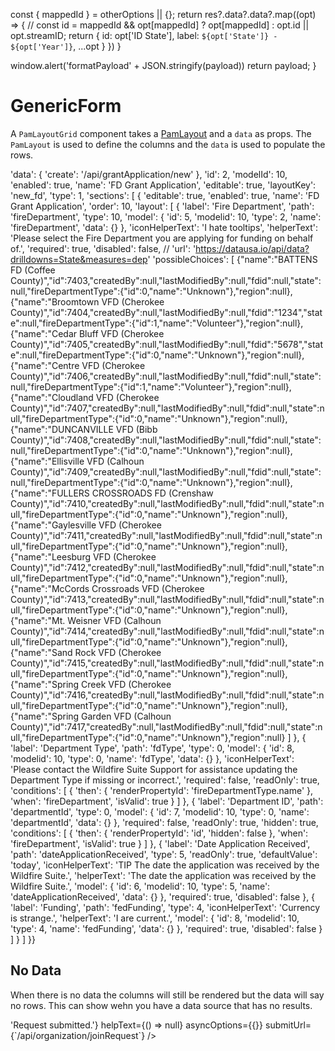 
  const { mappedId } = otherOptions || {};
  return res?.data?.data?.map((opt) => {
    // const id = mappedId && opt[mappedId] ? opt[mappedId] : opt.id || opt.streamID;
    return { id: opt['ID State'], label: `${opt['State']} - ${opt['Year']}`, ...opt }
  })
}

<Meta title="Form/GenericForm" component={GenericForm} />

  window.alert('formatPayload' + JSON.stringify(payload))
  return payload;
}


# GenericForm

A `PamLayoutGrid` component takes a [PamLayout](/?path=/dataStructures/pamLayout) and a `data` as props. The `PamLayout` is used to define the columns and the `data` is used to populate the rows.

  'data': {
    'create': '/api/grantApplication/new'
  },
  'id': 2,
  'modelId': 10,
  'enabled': true,
  'name': 'FD Grant Application',
  'editable': true,
  'layoutKey': 'new_fd',
  'type': 1,
  'sections': [
    {
      'editable': true,
      'enabled': true,
      'name': 'FD Grant Application',
      'order': 10,
      'layout': [
        {
          'label': 'Fire Department',
          'path': 'fireDepartment',
          'type': 10,
          'model': {
            'id': 5,
            'modelid': 10,
            'type': 2,
            'name': 'fireDepartment',
            'data': {}
          },
          'iconHelperText': 'I hate tooltips',
          'helperText': 'Please select the Fire Department you are applying for funding on behalf of.',
          'required': true,
          'disabled': false,
          // 'url': 'https://datausa.io/api/data?drilldowns=State&measures=dep'
          'possibleChoices': [
            {"name":"BATTENS FD (Coffee County)","id":7403,"createdBy":null,"lastModifiedBy":null,"fdid":null,"state":null,"fireDepartmentType":{"id":0,"name":"Unknown"},"region":null},{"name":"Broomtown VFD (Cherokee County)","id":7404,"createdBy":null,"lastModifiedBy":null,"fdid":"1234","state":null,"fireDepartmentType":{"id":1,"name":"Volunteer"},"region":null},{"name":"Cedar Bluff VFD (Cherokee County)","id":7405,"createdBy":null,"lastModifiedBy":null,"fdid":"5678","state":null,"fireDepartmentType":{"id":0,"name":"Unknown"},"region":null},{"name":"Centre VFD (Cherokee County)","id":7406,"createdBy":null,"lastModifiedBy":null,"fdid":null,"state":null,"fireDepartmentType":{"id":1,"name":"Volunteer"},"region":null},{"name":"Cloudland VFD (Cherokee County)","id":7407,"createdBy":null,"lastModifiedBy":null,"fdid":null,"state":null,"fireDepartmentType":{"id":0,"name":"Unknown"},"region":null},{"name":"DUNCANVILLE VFD (Bibb County)","id":7408,"createdBy":null,"lastModifiedBy":null,"fdid":null,"state":null,"fireDepartmentType":{"id":0,"name":"Unknown"},"region":null},{"name":"Ellisville VFD (Calhoun County)","id":7409,"createdBy":null,"lastModifiedBy":null,"fdid":null,"state":null,"fireDepartmentType":{"id":0,"name":"Unknown"},"region":null},{"name":"FULLERS CROSSROADS FD (Crenshaw County)","id":7410,"createdBy":null,"lastModifiedBy":null,"fdid":null,"state":null,"fireDepartmentType":{"id":0,"name":"Unknown"},"region":null},{"name":"Gaylesville VFD (Cherokee County)","id":7411,"createdBy":null,"lastModifiedBy":null,"fdid":null,"state":null,"fireDepartmentType":{"id":0,"name":"Unknown"},"region":null},{"name":"Leesburg VFD (Cherokee County)","id":7412,"createdBy":null,"lastModifiedBy":null,"fdid":null,"state":null,"fireDepartmentType":{"id":0,"name":"Unknown"},"region":null},{"name":"McCords Crossroads VFD (Cherokee County)","id":7413,"createdBy":null,"lastModifiedBy":null,"fdid":null,"state":null,"fireDepartmentType":{"id":0,"name":"Unknown"},"region":null},{"name":"Mt. Weisner VFD (Calhoun County)","id":7414,"createdBy":null,"lastModifiedBy":null,"fdid":null,"state":null,"fireDepartmentType":{"id":0,"name":"Unknown"},"region":null},{"name":"Sand Rock VFD (Cherokee County)","id":7415,"createdBy":null,"lastModifiedBy":null,"fdid":null,"state":null,"fireDepartmentType":{"id":0,"name":"Unknown"},"region":null},{"name":"Spring Creek VFD (Cherokee County)","id":7416,"createdBy":null,"lastModifiedBy":null,"fdid":null,"state":null,"fireDepartmentType":{"id":0,"name":"Unknown"},"region":null},{"name":"Spring Garden VFD (Calhoun County)","id":7417,"createdBy":null,"lastModifiedBy":null,"fdid":null,"state":null,"fireDepartmentType":{"id":0,"name":"Unknown"},"region":null}
            ]
        },
        {
          'label': 'Department Type',
          'path': 'fdType',
          'type': 0,
          'model': {
            'id': 8,
            'modelid': 10,
            'type': 0,
            'name': 'fdType',
            'data': {}
          },
          'iconHelperText': 'Please contact the Wildfire Suite Support for assistance updating the Department Type if missing or incorrect.',
          'required': false,
          'readOnly': true,
          'conditions': [
            {
              'then': {
                'renderPropertyId': 'fireDepartmentType.name'
              },
              'when': 'fireDepartment',
              'isValid': true
            }
          ]
        },
        {
          'label': 'Department ID',
          'path': 'departmentId',
          'type': 0,
          'model': {
            'id': 7,
            'modelid': 10,
            'type': 0,
            'name': 'departmentId',
            'data': {}
          },
          'required': false,
          'readOnly': true,
          'hidden': true,
          'conditions': [
            {
              'then': {
                'renderPropertyId': 'id',
                'hidden': false
              },
              'when': 'fireDepartment',
              'isValid': true
            }
          ]
        },
        {
          'label': 'Date Application Received',
          'path': 'dateApplicationReceived',
          'type': 5,
          'readOnly': true,
          'defaultValue': 'today',
          'iconHelperText': 'TIP The date the application was received by the Wildfire Suite.',
          'helperText': 'The date the application was received by the Wildfire Suite.',
          'model': {
            'id': 6,
            'modelid': 10,
            'type': 5,
            'name': 'dateApplicationReceived',
            'data': {}
          },
          'required': true,
          'disabled': false
        },
        {
          'label': 'Funding',
          'path': 'fedFunding',
          'type': 4,
          'iconHelperText': 'Currency is strange.',
          'helperText': 'I are current.',
          'model': {
            'id': 8,
            'modelid': 10,
            'type': 4,
            'name': 'fedFunding',
            'data': {}
          },
          'required': true,
          'disabled': false
        }
      ]
    }
  ]
}}

## No Data

When there is no data the columns will still be rendered but the data will say no rows. This can show wehn you have a data source that has no results.

<Canvas>
  <Story name="No Data">
  <Router>
    <GenericForm
        layoutOptions={layout}
        domainUrl={""}
        successUrl="/"
        cancelUrl="/"
        formatPayload={formatPayload}
        alternatingCols={false}
        iconOptions={{color:'secondary', style:{fontSize: 20, top: 2, position: 'relative'}}}
        twoColumn={true}
        headerTitle="Request Access"
        unitLabel="Organization Access Request"
        formatSubmitMessage={() => 'Request submitted.'}
        helpText={() => null}
        asyncOptions={{}}
        submitUrl={`/api/organization/joinRequest`}
      />
    </Router>
  </Story>
</Canvas>